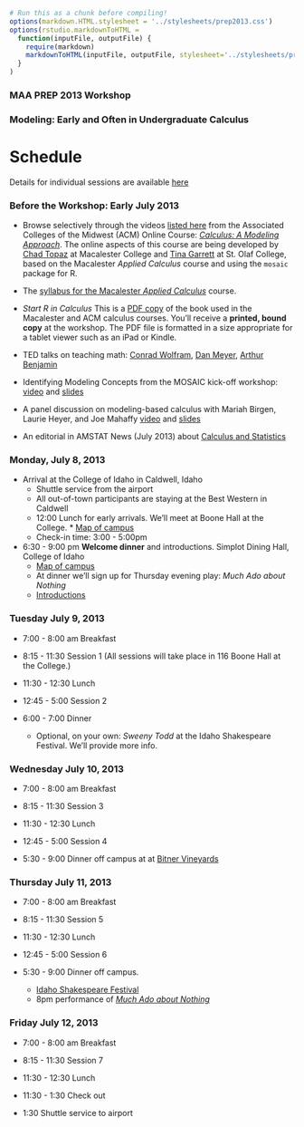```r
# Run this as a chunk before compiling!
options(markdown.HTML.stylesheet = '../stylesheets/prep2013.css')
options(rstudio.markdownToHTML =
  function(inputFile, outputFile) {     
    require(markdown)
    markdownToHTML(inputFile, outputFile, stylesheet='../stylesheets/prep2013.css')  
  }
)
```
<script src="https://ajax.googleapis.com/ajax/libs/jquery/1.7.1/jquery.min.js"></script>
<script src="../javascripts/main.js"></script>

### MAA PREP 2013 Workshop
### Modeling: Early and Often in Undergraduate Calculus

Schedule
=================

Details for individual sessions are available [here](session-details.html)

### Before the Workshop: Early July 2013

* Browse selectively through the videos [listed here](../Resources/ACM-Calculus-course/index.html) from the Associated Colleges of the Midwest (ACM) Online Course: *[Calculus: A Modeling Approach](http://www.acm.edu/features/feature/426?utm_source=feedburner&utm_medium=feed&utm_campaign=Feed%3A+ACMNews+%28Associated+Colleges+of+the+Midwest+-+ACM+News%29)*.  The online aspects of this course are being developed by [Chad Topaz](http://www.chadtopaz.com/) at Macalester College and [Tina Garrett](http://www.stolaf.edu/people/garrettk/) at St. Olaf College, based on the Macalester *Applied Calculus* course and using the `mosaic` package for R.

* The [syllabus for the Macalester *Applied Calculus*](http://test.causeweb.org/wiki/mosaic/index.php/Pub114) course.

* *Start R in Calculus* This is a [PDF copy](../Resources/StartR-kindlepdf-version.pdf) of the book used in the Macalester and ACM calculus courses.  You'll receive a **printed, bound copy** at the workshop.  The PDF file is formatted in a size appropriate for a tablet viewer such as an iPad or Kindle.

* TED talks on teaching math: [Conrad Wolfram](http://www.ted.com/talks/conrad_wolfram_teaching_kids_real_math_with_computers.html), [Dan Meyer](http://www.ted.com/talks/dan_meyer_math_curriculum_makeover.html), [Arthur Benjamin](http://www.ted.com/talks/arthur_benjamin_s_formula_for_changing_math_education.html)

* Identifying Modeling Concepts from the MOSAIC kick-off workshop: [video](http://www.ima.umn.edu/videos/?id=1316) and [slides](http://mosaic-web.org/KickOff/Presentations/aspectsOfModeling.pdf)
* A panel discussion on modeling-based calculus with Mariah Birgen, Laurie Heyer, and Joe Mahaffy [video](http://www.mosaic-web.org/MCAST/videos/MCAST-2011-04-29/index.htm) and [slides](http://www.mosaic-web.org/MCAST/materials/April-29-2011/April-29-panel.pdf)

* An editorial in AMSTAT News (July 2013) about [Calculus and Statistics](http://magazine.amstat.org/blog/2013/07/01/calculus-and-statistics/)

### Monday, July 8, 2013



* Arrival at the College of Idaho in Caldwell, Idaho
    * Shuttle service from the airport
    * All out-of-town participants are staying at the Best Western in Caldwell
    * 12:00 Lunch for early arrivals.  We'll meet at Boone Hall at the College. * [Map of campus](http://www.collegeofidaho.edu/sites/default/files/CampusMap/CofICampusMap.pdf)
    * Check-in time: 3:00 - 5:00pm
    
* 6:30 - 9:00 pm  **Welcome dinner** and introductions.  Simplot Dining Hall, College of Idaho
    * [Map of campus](http://www.collegeofidaho.edu/sites/default/files/CampusMap/CofICampusMap.pdf)
    * At dinner we'll sign up for Thursday evening play: *Much Ado about Nothing*
    * [Introductions](introductions-at-dinner.html)

### Tuesday July 9, 2013

* 7:00 - 8:00 am Breakfast


* 8:15 - 11:30  Session 1   (All sessions will take place in 116 Boone Hall at the College.)


* 11:30 - 12:30 Lunch

* 12:45 - 5:00 Session 2

* 6:00 - 7:00 Dinner

  * Optional, on your own: *Sweeny Todd* at the Idaho Shakespeare Festival.  We'll provide more info.

### Wednesday July 10, 2013

* 7:00 - 8:00 am Breakfast

* 8:15 - 11:30 Session 3

* 11:30 - 12:30 Lunch

* 12:45 - 5:00 Session 4

* 5:30 - 9:00 Dinner off campus at at [Bitner Vineyards](http://www.bitnervineyards.com/)

### Thursday July 11, 2013

* 7:00 - 8:00 am Breakfast

* 8:15 - 11:30 Session 5

* 11:30 - 12:30 Lunch

* 12:45 - 5:00 Session 6

* 5:30 - 9:00 Dinner off campus.  
  * [Idaho Shakespeare Festival](http://www.idahoshakespeare.org/) 
  * 8pm performance of [*Much Ado about Nothing*](https://en.wikipedia.org/wiki/Much_Ado_About_Nothing)


### Friday July 12, 2013

* 7:00 - 8:00 am Breakfast

* 8:15 - 11:30 Session 7

* 11:30 - 12:30 Lunch
* 11:30 - 1:30 Check out
* 1:30 Shuttle service to airport

